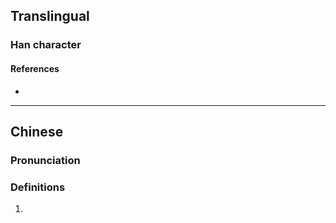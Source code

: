 {{character info/new}}
==Translingual==

===Han character===
{{Han char|rn=85|rad=水|as=13|sn=16|four=34132|canj=ETPP|ids=⿰氵葱}}

====References====
* {{Han ref|kx=0655.030|dkj=18457|dj=1065.120|hdz=31752.160|uh=6FCD|ud=28621|bh=EA43|bd=59971}}

----

==Chinese==
{{zh-forms}}

===Pronunciation===
{{zh-pron
|m=sōng
|c=sung1
|mc=
|oc=
|ma=
|cat=
}}

===Definitions===
{{zh-hanzi}}

# {{rfdef|lang=zh}}